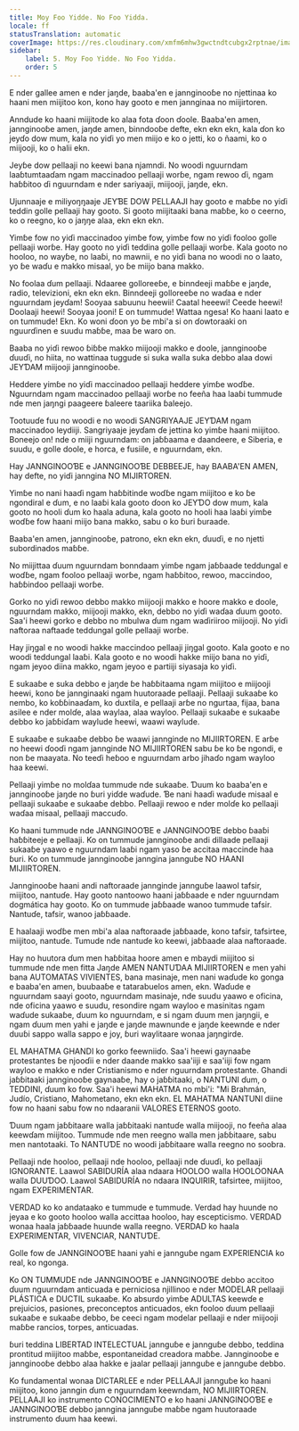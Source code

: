 ```yaml
---
title: Moy Foo Yidde. No Foo Yidda.
locale: ff
statusTranslation: automatic
coverImage: https://res.cloudinary.com/xmfm6mhw3gwctndtcubgx2rptnae/image/upload/v1740337243/small_cover_educacion_fundamental_a051170f1c.webp
sidebar:
    label: 5. Moy Foo Yidde. No Foo Yidda.
    order: 5
---
```

E nder gallee amen e nder jaŋde, baaba'en e jannginooɓe no njettinaa ko haani men miijitoo kon, kono hay gooto e men jannginaa no miijirtoren.

Anndude ko haani miijitode ko alaa fota ɗoon ɗoole. Baaba'en amen, jannginooɓe amen, jaŋde amen, binndooɓe defte, ekn ekn ekn, kala ɗon ko jeyɗo dow mum, kala no yiɗi yo men miijo e ko o jetti, ko o ñaami, ko o miijooji, ko o halii ekn.

Jeyɓe dow pellaaji no keewi bana njamndi. No woodi nguurndam laaɓtumtaaɗam ngam maccinadoo pellaaji worɓe, ngam rewoo ɗi, ngam haɓɓitoo ɗi nguurndam e nder sariyaaji, miijooji, jaŋde, ekn.

Ujunnaaje e miliyoŋŋaaje JEYƁE DOW PELLAAJI hay gooto e maɓɓe no yiɗi teddin golle pellaaji hay gooto. Si gooto miijitaaki bana maɓɓe, ko o ceerno, ko o reegno, ko o jaŋŋe alaa, ekn ekn ekn.

Yimɓe fow no yiɗi maccinadoo yimɓe fow, yimɓe fow no yiɗi fooloo golle pellaaji worɓe. Hay gooto no yiɗi teddina golle pellaaji worɓe. Kala gooto no hooloo, no wayɓe, no laaɓi, no mawnii, e no yiɗi bana no woodi no o laato, yo ɓe waɗu e makko misaal, yo ɓe miijo bana makko.

No foolaa ɗum pellaaji. Ndaaree golloreeɓe, e binndeeji maɓɓe e jaŋde, radio, televizioni, ekn ekn ekn. Binndeeji golloreeɓe no waɗaa e nder nguurndam jeyɗam! Sooyaa sabuunu heewii! Caatal heeewi! Ceede heewi! Doolaaji heewi! Sooyaa jooni! E on tummude! Wattaa ngesa! Ko haani laato e on tummude! Ekn. Ko woni ɗoon yo ɓe mbi'a si on ɗowtoraaki on nguurɗinen e suudu maɓɓe, maa ɓe waro on.

Baaba no yiɗi rewoo ɓiɓɓe makko miijooji makko e doole, jannginooɓe ɗuuɗi, no hiita, no wattinaa tuggude si suka walla suka debbo alaa dowi JEYƊAM miijooji jannginooɓe.

Heddere yimɓe no yiɗi maccinadoo pellaaji heddere yimɓe woɗɓe. Nguurndam ngam maccinadoo pellaaji worɓe no feeña haa laaɓi tummude nde men jaŋngi paageere ɓaleere taariika ɓaleejo.

Tootuuɗe fuu no woodi e no woodi SANGRIYAAJE JEYƊAM ngam maccinadoo leydiiji. Sangriyaaje jeyɗam ɗe jettina ko yimɓe haani miijitoo. Boneejo on! nde o miiji nguurndam: on jaɓɓaama e daandeere, e Siberia, e suudu, e golle doole, e horca, e fusiile, e nguurndam, ekn.

Hay JANNGINOOƁE e JANNGINOOƁE DEBBEEJE, hay BAABA'EN AMEN, hay defte, no yiɗi janngina NO MIJIRTOREN.

Yimɓe no nani haaɗi ngam haɓɓitinde woɗɓe ngam miijitoo e ko ɓe ngondiral e ɗum, e no laaɓi kala gooto ɗoon ko JEYƊO dow mum, kala gooto no hooli ɗum ko haala aduna, kala gooto no hooli haa laaɓi yimɓe woɗɓe fow haani miijo bana makko, sabu o ko ɓuri ɓuraade.

Baaba'en amen, jannginooɓe, patrono, ekn ekn ekn, ɗuuɗi, e no njetti subordinados maɓɓe.

No miijittaa ɗuum nguurndam bonndaam yimɓe ngam jaɓɓaade teddungal e woɗɓe, ngam fooloo pellaaji worɓe, ngam haɓɓitoo, rewoo, maccindoo, haɓɓindoo pellaaji worɓe.

Gorko no yiɗi rewoo debbo makko miijooji makko e hoore makko e doole, nguurndam makko, miijooji makko, ekn, debbo no yiɗi waɗaa ɗuum gooto. Saa'i heewi gorko e debbo no mbulwa ɗum ngam waɗiriiroo miijooji. No yiɗi naftoraa naftaade teddungal golle pellaaji worɓe.

Hay jiŋgal e no woodi hakke maccindoo pellaaji jiŋgal gooto. Kala gooto e no woodi teddungal laaɓi. Kala gooto e no woodi hakke miijo bana no yiɗi, ngam jeyoo diina makko, ngam jeyoo e partiiji siyasaja ko yiɗi.

E sukaaɓe e suka debbo e jaŋde ɓe haɓɓitaama ngam miijitoo e miijooji heewi, kono ɓe jannginaaki ngam huutoraade pellaaji. Pellaaji sukaaɓe ko nembo, ko koɓɓinaaɗam, ko duxtila, e pellaaji arɓe no ngurtaa, fijaa, bana asilee e nder molɗe, alaa waylaa, alaa wayloo. Pellaaji sukaaɓe e sukaaɓe debbo ko jaɓɓiɗam waylude heewi, waawi waylude.

E sukaaɓe e sukaaɓe debbo ɓe waawi jannginde no MIJIIRTOREN. E arɓe no heewi ɗooɗi ngam jannginde NO MIJIIRTOREN sabu ɓe ko ɓe ngondi, e non ɓe maayata. No teeɗi heɓoo e nguurndam arbo jihaɗo ngam wayloo haa keewi.

Pellaaji yimɓe no molɗaa tummude nde sukaaɓe. Ɗuum ko baaba'en e jannginooɓe jaŋde no ɓuri yiɗde waɗude. Ɓe nani haaɗi waɗude misaal e pellaaji sukaaɓe e sukaaɓe debbo. Pellaaji rewoo e nder molɗe ko pellaaji waɗaa misaal, pellaaji maccuɗo.

Ko haani tummude nde JANNGINOOƁE e JANNGINOOƁE debbo ɓaaɓi haɓɓiteeje e pellaaji. Ko on tummude jannginooɓe andi dillaade pellaaji sukaaɓe yaawo e nguurndam laaɓi ngam yaso ɓe accitaa maccinde haa ɓuri. Ko on tummude jannginooɓe janngina jannguɓe NO HAANI MIJIIRTOREN.

Jannginooɓe haani andi naftoraade jannginde jannguɓe laawol tafsir, miijitoo, nantuɗe. Hay gooto nantoowo haani jaɓɓaade e nder nguurndam dogmática hay gooto. Ko on tummude jaɓɓaade wanoo tummude tafsir. Nantuɗe, tafsir, wanoo jaɓɓaade.

E haalaaji woɗɓe men mbi'a alaa naftoraade jaɓɓaade, kono tafsir, tafsirtee, miijitoo, nantuɗe. Tumude nde nantuɗe ko keewi, jaɓɓaade alaa naftoraade.

Hay no huutora ɗum men haɓɓitaa hoore amen e mbaydi miijitoo si tummude nde men fitta Jaŋde AMEN NANTUƊAA MIJIIRTOREN e men yahi bana AUTOMATAS VIVIENTES, bana masinaje, men nani waɗude ko gonga e baaba'en amen, buubaaɓe e tatarabuelos amen, ekn. Waɗude e nguurndam saayi gooto, nguurndam masinaje, nde suudu yaawo e oficina, nde oficina yaawo e suudu, resondire ngam wayloo e masinitas ngam waɗude sukaaɓe, ɗuum ko nguurndam, e si ngam ɗuum men jaŋngii, e ngam ɗuum men yahi e jaŋde e jaŋde mawnunde e jaŋde keewnde e nder duuɓi sappo walla sappo e joy, ɓuri waylitaare wonaa jaŋngirde.

EL MAHATMA GHANDI ko gorko feewniiɗo. Saa'i heewi gaynaaɓe protestantes ɓe njooɗii e nder daande makko saa'iiji e saa'iiji fow ngam wayloo e makko e nder Cristianismo e nder nguurndam protestante. Ghandi jaɓɓitaaki jannginooɓe gaynaaɓe, hay o jaɓɓitaaki, o NANTUNI ɗum, o TEDDINI, ɗuum ko fow. Saa'i heewi MAHATMA no mbi'i: "Mi Brahmán, Judío, Cristiano, Mahometano, ekn ekn ekn. EL MAHATMA NANTUNI diine fow no haani sabu fow no ndaaranii VALORES ETERNOS gooto.

Ɗuum ngam jaɓɓitaare walla jaɓɓitaaki nantuɗe walla miijooji, no feeña alaa keewɗam miijitoo. Tummude nde men reegno walla men jaɓɓitaare, sabu men nantotaaki. To NANTUƊE no woodi jaɓɓitaare walla reegno no soobra.

Pellaaji nde hooloo, pellaaji nde hooloo, pellaaji nde ɗuuɗi, ko pellaaji IGNORANTE. Laawol SABIDURÍA alaa ndaara HOOLOO walla HOOLOONAA walla DUUƊOO. Laawol SABIDURÍA no ndaara INQUIRIR, tafsirtee, miijitoo, ngam EXPERIMENTAR.

VERDAD ko ko andataako e tummude e tummude. Verdad hay huunde no jeyaa e ko gooto hooloo walla accittaa hooloo, hay escepticismo. VERDAD wonaa haala jaɓɓaade huunde walla reegno. VERDAD ko haala EXPERIMENTAR, VIVENClAR, NANTUƊE.

Golle fow ɗe JANNGINOOƁE haani yahi e jannguɓe ngam EXPERIENCIA ko real, ko ngonga.

Ko ON TUMMUDE nde JANNGINOOƁE e JANNGINOOƁE debbo accitoo ɗuum nguurndam anticuada e perniciosa njillinoo e nder MODELAR pellaaji PLÁSTICA e DUCTIL sukaaɓe. Ko absurdo yimɓe ADULTAS keewɗe e prejuicios, pasiones, preconceptos anticuados, ekn fooloo ɗuum pellaaji sukaaɓe e sukaaɓe debbo, ɓe ceeci ngam modelar pellaaji e nder miijooji maɓɓe rancios, torpes, anticuadas.

ɓuri teddina LIBERTAD INTELECTUAL jannguɓe e jannguɓe debbo, teddina prontitud miijitoo maɓɓe, espontaneidad creadora maɓɓe. Jannginooɓe e jannginooɓe debbo alaa hakke e jaalar pellaaji jannguɓe e jannguɓe debbo.

Ko fundamental wonaa DICTARLEE e nder PELLAAJI jannguɓe ko haani miijitoo, kono janngin ɗum e nguurndam keewndam, NO MIJIIRTOREN. PELLAAJI ko instrumento CONOCIMIENTO e ko haani JANNGINOOƁE e JANNGINOOƁE debbo janngina jannguɓe maɓɓe ngam huutoraade instrumento ɗuum haa keewi.

